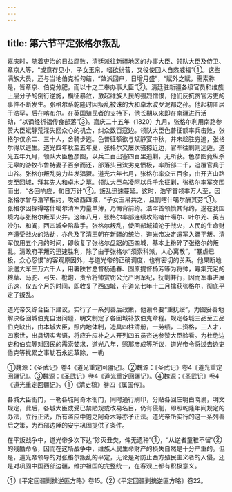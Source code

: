 ```yaml
---
---
---
```

title: 第六节平定张格尔叛乱
---



嘉庆时，随着吏治的日益腐败，清廷派往新疆地区的办事大臣、领队大臣及侍卫、章京人等，“或意存见小，子女玉帛，嗜欲纷营，又役使回人自恣威福”①。这些满族大员，还与当地伯克相勾结，“敛派回户，日增月盛”，“赋外之赋，需索称是，皆章京、伯克分肥，而以十之二奉办事大臣”②。清廷驻新疆各级官员和维族上层分子的倒行逆施，横征暴敛，激起维族人民的强烈憎恨，他们反抗贪官污吏的事件不断发生。张格尔系乾隆时因叛乱被诛的大和卓木波罗泥都之孙。他起初匿居于浩罕，后在喀布尔。在英国殖民者的支持下，他长期以来即在南疆进行活动，“以诵经祈福传食部落”③。嘉庆二十五年（1820）九月，张格尔利用南路参赞大臣斌静荒淫失回众心的机会，纠众数百寇边。领队大臣色普征额率兵击败，张格尔仅余二、三十人，舍骑步逃。色普征额欲与斌静宴中秋，并未趁胜穷追，张格尔得以逃生。道光四年秋至五年夏，张格尔又屡次骚掠近边，官军往剿则远遁。道光五年九月，领队大臣色彦图，以兵二百出塞四百里追剿，无所获。色彦图竟纵杀无辜的游牧布鲁特妻子百余而还，部落头目汰劣克愤极，率所部二千，追覆官兵于山谷。张格尔叛乱势力益发猖獗。道光六年七月，张格尔率众五百余，由开齐山路突至回城，拜其先人和卓木之墓。领队大臣乌凌阿以兵千余征剿，张格尔率军突围而出，“各回响应，旬日万计”④。叛乱迅速蔓延。这时，浩罕首领率万人至，因张格尔曾与浩罕相约，攻破西四城，“子女玉帛共之，且割喀什噶尔酬其劳”①。张格尔因探得喀什噶尔清军力量单薄，乃悔背前约。浩罕首领愤其背约，遂在我国境内与张格尔叛军火并。这年八月，张格尔率部连续攻陷喀什噶尔、叶尔羌、英吉沙尔、和阗，西四城全陷敌手。张格尔叛乱，使回部城镇沦于战火，人民的生命财产遭受战火的浩劫，亦危及了清王朝在新疆的统治，道光帝决定遣军入疆平叛。清军仅用五个月的时间，即收复了张格尔盘踞的西四城，基本上粉碎了张格尔的叛乱。清政府平叛的迅速胜利，除了由于张格尔“须索科派，人心离散”，“暴虐已极，众心怨恨”的客观原因外，与道光帝的正确调度，也有密切的关系。他果断地派遣大军三万六千人，用署陕甘总督杨遇春、固原提督杨芳等为将帅，筹集充足的粮草、马驼、弓矢、枪炮，责令将帅赏罚公允严明军纪，抚剿并行，因而军事进展迅速，仅五个月的时间，即收复了西四城，在道光七年十二月擒获张格尔，彻底平定了叛乱。

道光帝又综合臣下建议，实行了一系列善后政策，他谕令要“重抚绥”，力图妥善地解决各回城伯克自治问题，明文制定了各回城补放伯克章程。规定各城三品至五品伯克缺出，由本城大臣，照内地体制，造具四柱清册，一劳绩，二资格，三人才，四家世，出具切实考语，将应升应补之人开列四五员咨送参赞大臣验看。为杜绝边吏和伯克等对回民的需索婪求，道光八年，照那彦成等所议，道光帝令将过去边吏伯克等扰累之事勒石永远革除，一勒

①魏源：《圣武记》卷4《道光重定回疆记》。②魏源：《圣武记》卷4《道光重定回疆记》。③魏源：《圣武记》卷4《道光重定回疆记》。④魏源：《圣武记》卷4《道光重定回疆记》。①《清史稿》卷四《属国传》。

各城大臣衙门，一勒各城阿奇木衙门，同时通行刷印，分贴各回庄明白晓谕，明文规定，此后，各城大臣或受已禁陋规或改易名目，仍有侵削，即照乾隆年间规定的办法，立行正法，所有滥应中饱之阿奇木等亦予正法。道光帝所实行的这一系列善后之策，为西部边陲的安宁巩固提供了条件。

在平叛战争中，道光帝多次下达“殄灭丑类，俾无遗种”①，“从逆者童稚不留”②的残酷命令，因而在这场战争中，维族人民生命财产的损失自然是十分严重的。但是，道光帝领导的对张格尔叛乱的平定，无论是对防止西方殖民主义者的入侵，还是对巩固中国西部边疆，维护祖国的完整统一，在客观上都有积极意义。

①《平定回疆剿擒逆匪方略》卷15。②《平定回疆剿擒逆匪方略》卷22。